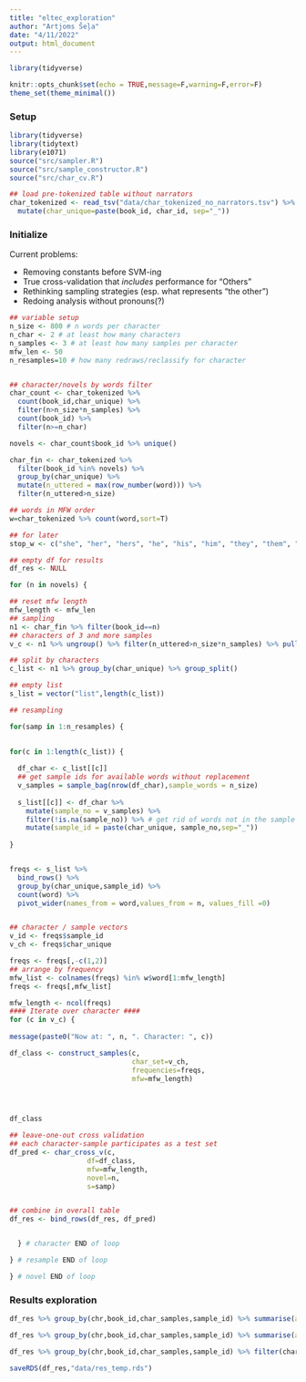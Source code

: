 ```yaml
---
title: "eltec_exploration"
author: "Artjoms Šeļa"
date: "4/11/2022"
output: html_document
---
```


```r
library(tidyverse)

knitr::opts_chunk$set(echo = TRUE,message=F,warning=F,error=F)
theme_set(theme_minimal())

```


### Setup

```r
library(tidyverse)
library(tidytext)
library(e1071)
source("src/sampler.R")
source("src/sample_constructor.R")
source("src/char_cv.R")

## load pre-tokenized table without narrators
char_tokenized <- read_tsv("data/char_tokenized_no_narrators.tsv") %>% 
  mutate(char_unique=paste(book_id, char_id, sep="_"))


```



### Initialize 

Current problems:

- Removing constants before SVM-ing
- True cross-validation that *includes* performance for "Others"
- Rethinking sampling strategies (esp. what represents "the other")
- Redoing analysis without pronouns(?)

```r
## variable setup
n_size <- 800 # n words per character
n_char <- 2 # at least how many characters
n_samples <- 3 # at least how many samples per character
mfw_len <- 50
n_resamples=10 # how many redraws/reclassify for character


## character/novels by words filter
char_count <- char_tokenized %>%
  count(book_id,char_unique) %>%
  filter(n>n_size*n_samples) %>%
  count(book_id) %>%
  filter(n>=n_char)

novels <- char_count$book_id %>% unique()

```

```r
char_fin <- char_tokenized %>%
  filter(book_id %in% novels) %>%
  group_by(char_unique) %>% 
  mutate(n_uttered = max(row_number(word))) %>%
  filter(n_uttered>n_size)

## words in MFW order
w=char_tokenized %>% count(word,sort=T)

## for later
stop_w <- c("she", "her", "hers", "he", "his", "him", "they", "them", "my", "me", "I")


```

```r
## empty df for results
df_res <- NULL

for (n in novels) {

## reset mfw length
mfw_length <- mfw_len
## sampling
n1 <- char_fin %>% filter(book_id==n)
## characters of 3 and more samples
v_c <- n1 %>% ungroup() %>% filter(n_uttered>n_size*n_samples) %>% pull(char_unique) %>% unique()

## split by characters
c_list <- n1 %>% group_by(char_unique) %>% group_split()

## empty list
s_list = vector("list",length(c_list))

## resampling

for(samp in 1:n_resamples) {

  
for(c in 1:length(c_list)) {
  
  df_char <- c_list[[c]]
  ## get sample ids for available words without replacement
  v_samples = sample_bag(nrow(df_char),sample_words = n_size)
  
  s_list[[c]] <- df_char %>%
    mutate(sample_no = v_samples) %>% 
    filter(!is.na(sample_no)) %>% # get rid of words not in the sample
    mutate(sample_id = paste(char_unique, sample_no,sep="_"))
  
}


freqs <- s_list %>%
  bind_rows() %>%
  group_by(char_unique,sample_id) %>%
  count(word) %>%
  pivot_wider(names_from = word,values_from = n, values_fill =0)


## character / sample vectors
v_id <- freqs$sample_id
v_ch <- freqs$char_unique

freqs <- freqs[,-c(1,2)]
## arrange by frequency
mfw_list <- colnames(freqs) %in% w$word[1:mfw_length]
freqs <- freqs[,mfw_list]

mfw_length <- ncol(freqs)
#### Iterate over character ####
for (c in v_c) {
  
message(paste0("Now at: ", n, ". Character: ", c))

df_class <- construct_samples(c,
                              char_set=v_ch,
                              frequencies=freqs,
                              mfw=mfw_length)




df_class

## leave-one-out cross validation
## each character-sample participates as a test set
df_pred <- char_cross_v(c,
                   df=df_class,
                   mfw=mfw_length,
                   novel=n,
                   s=samp)


## combine in overall table
df_res <- bind_rows(df_res, df_pred)


  } # character END of loop

} # resample END of loop

} # novel END of loop
```

### Results exploration

```r
df_res %>% group_by(chr,book_id,char_samples,sample_id) %>% summarise(acc = mean(pred)) %>% mutate(author=str_replace(book_id, ".*?_(.*)", "\\1")) %>% ggplot(aes(reorder(author,-acc), acc)) + geom_boxplot() + geom_hline(aes(yintercept=0.5),color="red") + theme(axis.text.x = element_text(angle=90))
```


```r
df_res %>% group_by(chr,book_id,char_samples,sample_id) %>% summarise(acc = mean(pred)) %>% ggplot(aes(char_samples,acc)) + geom_point() + geom_smooth(method="lm")
```


```r
df_res %>% group_by(chr,book_id,char_samples,sample_id) %>% filter(char_samples>10) %>% summarise(acc = mean(pred)) %>% group_by(chr,book_id,char_samples) %>%  summarise(acc=mean(acc)) %>% mutate(year = as.integer(str_extract(book_id,"[0-9]{4}"))) %>% ggplot(aes(year, acc)) + geom_point(alpha=0.5) + geom_boxplot(aes(group=chr)) + geom_smooth(method="lm")
```

```r
saveRDS(df_res,"data/res_temp.rds")
```

